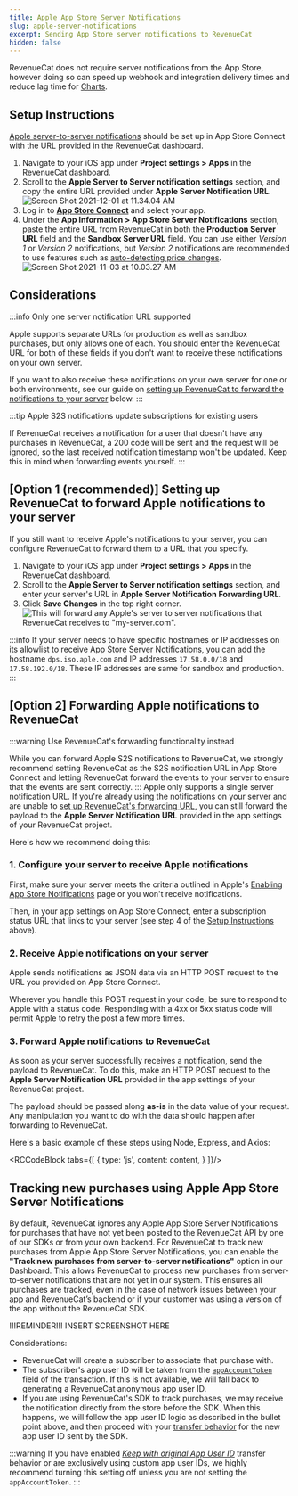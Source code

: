 ```yaml
---
title: Apple App Store Server Notifications
slug: apple-server-notifications
excerpt: Sending App Store server notifications to RevenueCat
hidden: false
---
```


RevenueCat does not require server notifications from the App Store, however doing so can speed up webhook and integration delivery times and reduce lag time for [Charts](/dashboard-and-metrics/charts).

## Setup Instructions

[Apple server-to-server notifications](https://developer.apple.com/documentation/appstoreservernotifications/enabling-app-store-server-notifications) should be set up in App Store Connect with the URL provided in the RevenueCat dashboard.

1. Navigate to your iOS app under **Project settings > Apps** in the RevenueCat dashboard.
2. Scroll to the **Apple Server to Server notification settings** section, and copy the entire URL provided under **Apple Server Notification URL**.
   ![Screen Shot 2021-12-01 at 11.34.04 AM](/images/61b718f-Screen_Shot_2021-12-01_at_11.34.04_AM_712c97073b4a62c850626c0f5062c1bd.png)
3. Log in to **[App Store Connect](https://appstoreconnect.apple.com/)** and select your app.
4. Under the **App Information > App Store Server Notifications** section, paste the entire URL from RevenueCat in both the **Production Server URL** field and the **Sandbox Server URL** field. You can use either _Version 1_ or _Version 2_ notifications, but _Version 2_ notifications are recommended to use features such as [auto-detecting price changes](/subscription-guidance/price-changes).
   ![Screen Shot 2021-11-03 at 10.03.27 AM](/images/f870a23-Screen_Shot_2021-11-03_at_10.03.27_AM_7645d7e77d55b6ab44b5c7085c7c3775.png)

## Considerations

:::info Only one server notification URL supported

Apple supports separate URLs for production as well as sandbox purchases, but only allows one of each. You should enter the RevenueCat URL for both of these fields if you don't want to receive these notifications on your own server.

If you want to also receive these notifications on your own server for one or both environments, see our guide on [setting up RevenueCat to forward the notifications to your server](/platform-resources/server-notifications/apple-server-notifications#setting-up-revenuecat-to-forward-apple-notifications-to-your-server) below.
:::

:::tip Apple S2S notifications update subscriptions for existing users

If RevenueCat receives a notification for a user that doesn't have any purchases in RevenueCat, a 200 code will be sent and the request will be ignored, so the last received notification timestamp won't be updated. Keep this in mind when forwarding events yourself.
:::

## [Option 1 (recommended)] Setting up RevenueCat to forward Apple notifications to your server

If you still want to receive Apple's notifications to your server, you can configure RevenueCat to forward them to a URL that you specify.

1. Navigate to your iOS app under **Project settings > Apps** in the RevenueCat dashboard.
2. Scroll to the **Apple Server to Server notification settings** section, and enter your server's URL in **Apple Server Notification Forwarding URL**.
3. Click **Save Changes** in the top right corner.
   ![This will forward any Apple's server to server notifications that RevenueCat receives to "my-server.com".](/images/43c4fb7-2023-02-06_16.40.29_app-development.revenuecat.com_012d0490f18d_e261a95ad3a057c27599f6fe51722d0b.png)

:::info
If your server needs to have specific hostnames or IP addresses on its allowlist to receive App Store Server Notifications, you can add the hostname `dps.iso.aple.com` and IP addresses `17.58.0.0/18` and `17.58.192.0/18`. These IP addresses are same for sandbox and production.
:::

## [Option 2] Forwarding Apple notifications to RevenueCat

:::warning Use RevenueCat's forwarding functionality instead

While you can forward Apple S2S notifications to RevenueCat, we strongly recommend setting RevenueCat as the S2S notification URL in App Store Connect and letting RevenueCat forward the events to your server to ensure that the events are sent correctly.
:::
Apple only supports a single server notification URL. If you're already using the notifications on your server and are unable to [set up RevenueCat's forwarding URL](/platform-resources/server-notifications/apple-server-notifications#setting-up-revenuecat-to-forward-apple-notifications-to-your-server), you can still forward the payload to the **Apple Server Notification URL** provided in the app settings of your RevenueCat project.

Here's how we recommend doing this:

### 1. Configure your server to receive Apple notifications

First, make sure your server meets the criteria outlined in Apple's [Enabling App Store Notifications](https://developer.apple.com/documentation/storekit/in-app_purchase/subscriptions_and_offers/enabling_app_store_server_notifications) page or you won't receive notifications.

Then, in your app settings on App Store Connect, enter a subscription status URL that links to your server (see step 4 of the [Setup Instructions](/platform-resources/server-notifications/apple-server-notifications#setup-instructions) above).

### 2. Receive Apple notifications on your server

Apple sends notifications as JSON data via an HTTP POST request to the URL you provided on App Store Connect.

Wherever you handle this POST request in your code, be sure to respond to Apple with a status code. Responding with a 4xx or 5xx status code will permit Apple to retry the post a few more times.

### 3. Forward Apple notifications to RevenueCat

As soon as your server successfully receives a notification, send the payload to RevenueCat. To do this, make an HTTP POST request to the **Apple Server Notification URL** provided in the app settings of your RevenueCat project.

The payload should be passed along **as-is** in the data value of your request. Any manipulation you want to do with the data should happen after forwarding to RevenueCat.

Here's a basic example of these steps using Node, Express, and Axios:



<RCCodeBlock tabs={[
    {
        type: 'js',
        content: content,
    }
]}/>


## Tracking new purchases using Apple App Store Server Notifications
By default, RevenueCat ignores any Apple App Store Server Notifications for purchases that have not yet been posted to the RevenueCat API by one of our SDKs or from your own backend. For RevenueCat to track new purchases from Apple App Store Server Notifications, you can enable the **"Track new purchases from server-to-server notifications"** option in our Dashboard. This allows RevenueCat to process new purchases from server-to-server notifications that are not yet in our system. This ensures all purchases are tracked, even in the case of network issues between your app and RevenueCat’s backend or if your customer was using a version of the app without the RevenueCat SDK.

!!!REMINDER!!! INSERT SCREENSHOT HERE

Considerations:
* RevenueCat will create a subscriber to associate that purchase with.
* The subscriber's app user ID will be taken from the [`appAccountToken`](https://developer.apple.com/documentation/appstoreserverapi/appaccounttoken) field of the transaction. If this is not available, we will fall back to generating a RevenueCat anonymous app user ID. 
* If you are using RevenueCat's SDK to track purchases, we may receive the notification directly from the store before the SDK. When this happens, we will follow the app user ID logic as described in the bullet point above, and then proceed with your [transfer behavior](/getting-started/restoring-purchases) for the new app user ID sent by the SDK.

:::warning
If you have enabled [*Keep with original App User ID*](/getting-started/restoring-purchases#keep-with-original-app-user-id) transfer behavior or are exclusively using custom app user IDs, we highly recommend turning this setting off unless you are not setting the `appAccountToken`.
:::